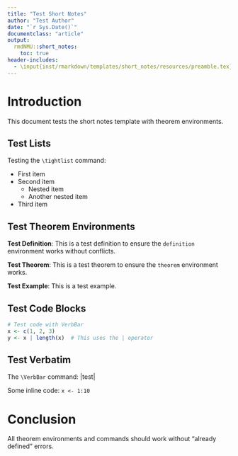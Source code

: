 ```yaml
---
title: "Test Short Notes"
author: "Test Author"
date: "`r Sys.Date()`"
documentclass: "article"
output: 
  rmdNMU::short_notes:
    toc: true
header-includes:
  - \input{inst/rmarkdown/templates/short_notes/resources/preamble.tex}
---
```


# Introduction

This document tests the short notes template with theorem environments.

## Test Lists

Testing the `\tightlist` command:

- First item
- Second item
  - Nested item
  - Another nested item
- Third item

## Test Theorem Environments

::: {.definition}
**Test Definition**: This is a test definition to ensure the `definition` environment works without conflicts.
:::

::: {.theorem}
**Test Theorem**: This is a test theorem to ensure the `theorem` environment works.
:::

::: {.example}
**Test Example**: This is a test example.
:::

## Test Code Blocks

```r
# Test code with VerbBar
x <- c(1, 2, 3)
y <- x | length(x)  # This uses the | operator
```

## Test Verbatim

The `\VerbBar` command: |test|

Some inline code: `x <- 1:10`

# Conclusion

All theorem environments and commands should work without "already defined" errors.